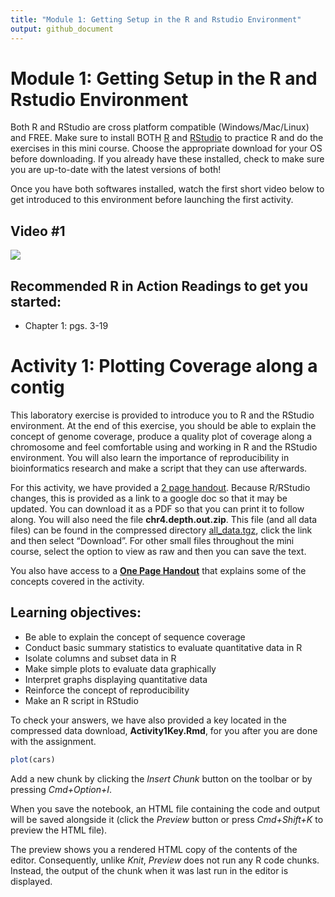 ```yaml
---
title: "Module 1: Getting Setup in the R and Rstudio Environment"
output: github_document
---
```


# Module 1: Getting Setup in the R and Rstudio Environment 

Both R and RStudio are cross platform compatible (Windows/Mac/Linux) and FREE. Make sure to install BOTH [R](https://www.r-project.org/) and [RStudio](https://rstudio.com/) to practice R and do the exercises in this mini course. Choose the appropriate download for your OS before downloading. If you already have these installed, check to make sure you are up-to-date with the latest versions of both!

Once you have both softwares installed, watch the first short video below to get introduced to this environment before launching the first activity.

## Video #1 

[![](https://github.com/StevisonLab/R-Mini-Course/blob/main/images/mq2.jpeg)](https://youtu.be/uNW5dlrXd2w) 

## Recommended R in Action Readings to get you started:
* Chapter 1: pgs. 3-19

# Activity 1: Plotting Coverage along a contig

This laboratory exercise is provided to introduce you to R and the RStudio environment. At the end of this exercise, you should be able to explain the concept of genome coverage, produce a quality plot of coverage along a chromosome and feel comfortable using and working in R and the RStudio environment. You will also learn the importance of reproducibility in bioinformatics research and make a script that they can use afterwards.

For this activity, we have provided a [2 page handout](https://docs.google.com/document/d/1cjoB1En9wHG8O_UDptQovVQUAdE14chjRca5r2ez-R4/edit?usp=sharing). Because R/RStudio changes, this is provided as a link to a google doc so that it may be updated. You can download it as a PDF so that you can print it to follow along. You will also need the file **chr4.depth.out.zip**. This file (and all data files) can be found in the compressed directory [all_data.tgz](https://github.com/StevisonLab/R-Mini-Course/tree/main/data/all_data.tgz), click the link and then select "Download". For other small files throughout the mini course, select the option to view as raw and then you can save the text. 

You also have access to a **[One Page Handout](https://github.com/StevisonLab/R-Mini-Course/blob/main/data/Activity1_intro.pdf)** that explains some of the concepts covered in the activity. 

## Learning objectives:

* Be able to explain the concept of sequence coverage
* Conduct basic summary statistics to evaluate quantitative data in R
* Isolate columns and subset data in R 
* Make simple plots to evaluate data graphically
* Interpret graphs displaying quantitative data
* Reinforce the concept of reproducibility
* Make an R script in RStudio

To check your answers, we have also provided a key located in the compressed data download, **Activity1Key.Rmd**, for you after you are done with the assignment.

```r
plot(cars)
```

Add a new chunk by clicking the *Insert Chunk* button on the toolbar or by pressing *Cmd+Option+I*.

When you save the notebook, an HTML file containing the code and output will be saved alongside it (click the *Preview* button or press *Cmd+Shift+K* to preview the HTML file). 

The preview shows you a rendered HTML copy of the contents of the editor. Consequently, unlike *Knit*, *Preview* does not run any R code chunks. Instead, the output of the chunk when it was last run in the editor is displayed.

